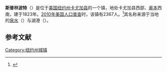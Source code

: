 {{Infobox settlement
|official_name            = 斯普林波特
|settlement_type          = 镇
|nickname                 = 
|motto                    =

<!-- Images -->
|image_skyline            = NY CR90.jpg
|imagesize                = 
|image_caption            =
|image_flag               = 
|image_seal               =

<!-- Maps -->
|pushpin_map              = New York
|pushpin_label            = 斯普林波特
|pushpin_label_position   = <!-- the position of the pushpin label: left, right, top, bottom, none -->
|pushpin_map_caption      =
|pushpin_mapsize          =
|image_map                = 
|mapsize                  = 
|map_caption              = 
|image_map1               = 
|mapsize1                 = 
|map_caption1             =

<!-- Location -->
|coordinates_display      = inline,title
|coordinates_region       = US-NY
|subdivision_type         = [[国家|国家]]
|subdivision_name         = [[美国|美国]]
|subdivision_type1        = [[美国行政区划|州]]
|subdivision_name1        = [[纽约州|纽约州]]
|subdivision_type2        = [[纽约州行政区划|县]]
|subdivision_name2        = [[卡尤加县_(纽约州)|卡尤加县]]
|government_footnotes     = 
|government_type          =
|established_title        = 
|established_date         =

<!-- Area -->
|unit_pref                = Imperial
|area_footnotes           = 
|area_magnitude           = 
|area_total_km2           = 69.5
|area_land_km2            = 55.4
|area_water_km2           = 14.1
|area_total_sq_mi         = 
|area_land_sq_mi          = 
|area_water_sq_mi         = 

<!-- Population -->
|population_as_of         = [[2010年美国人口普查|2010]]
|population_footnotes     = 
|population_total         = 2367
|population_density_km2   = 
|population_density_sq_mi = 110.6

<!-- General information -->
|timezone                 = [[美国东部时间|EST]]
|utc_offset               = -5
|timezone_DST             = EDT
|utc_offset_DST           = -4
|elevation_footnotes      = 
|elevation_m              = 163
|elevation_ft             = 535
|latd = 42 |latm = 51 |lats = 12 |latNS = N
|longd = 76 |longm = 41 |longs = 11 |longEW = W

<!-- Area/postal codes & others -->
|postal_code_type         = [[美国邮政编码|邮政编码]]
|postal_code              = 13160
|area_code                = [[美国电话区号315|315]]
|website                  = {{URL|www.cayugacounty.us/springport}}
|footnotes                = 
}}
'''斯普林波特'''（{{lang-en|Springport}}）是位于[[美国|美国]][[纽约州|纽约州]][[卡尤加县_(纽约州)|卡尤加县]]的一个镇，地处卡尤加县西部、[[奥本_(纽约州)|奥本]]西南，建于1823年。[[2010年美国人口普查|2010年美国人口普查]]时，该镇有2367人。<ref name>{{cite web|url=http://factfinder2.census.gov|publisher=[[United_States_Census_Bureau|United States Census Bureau]]|title=American FactFinder|access-date=2021-12-20|archive-date=2013-09-11|archive-url=https://web.archive.org/web/20130911234518/http://factfinder2.census.gov/|dead-url=no}}</ref>其名称来源于当地的[[泉水|泉水]]（{{lang|en|spring}}）与湖港（{{lang|en|lakeport}}）。

== 参考文献 ==
{{reflist}}

{{NY-stub}}
[[Category:纽约州城镇|Category:纽约州城镇]]